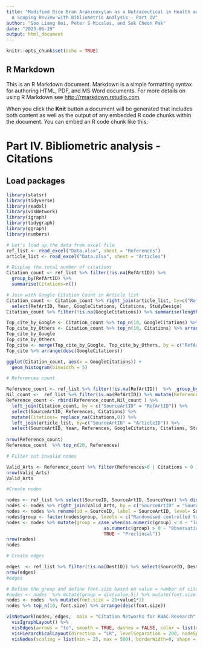 ---
title: "Modified Rice Bran Arabinoxylan as a Nutraceutical in Health and Disease –
  A Scoping Review with Bibliometric Analysis - Part IV"
author: "Soo Liang Ooi, Peter S Micalos, and Sok Cheon Pak"
date: "2023-06-19"
output: html_document
---

```{r setup, include=FALSE}
knitr::opts_chunk$set(echo = TRUE)
```

## R Markdown

This is an R Markdown document. Markdown is a simple formatting syntax for authoring HTML, PDF, and MS Word documents. For more details on using R Markdown see <http://rmarkdown.rstudio.com>.

When you click the **Knit** button a document will be generated that includes both content as well as the output of any embedded R code chunks within the document. You can embed an R code chunk like this:

# Part IV.  Bibliometric analysis - Citations

## Load packages
```{r load-packages, message=FALSE}
library(statsr)
library(tidyverse)
library(readxl)
library(visNetwork)
library(igraph)
library(tidygraph)
library(ggraph)
library(numbers)
```

```{r load-data}
# Let's load up the data from excel file
ref_list <- read_excel("Data.xlsx", sheet = "References")
article_list <- read_excel("Data.xlsx", sheet = "Articles")
```


```{r}
# Display the total number of citations
Citation_count <- ref_list %>% filter(!is.na(RefArtID)) %>% 
  group_by(RefArtID) %>% 
  summarise(Citations=n())

# Join with Google Citation Count in Article list 
Citation_count <- Citation_count %>% right_join(article_list, by=c("RefArtID" = "ArticleID")) %>%
  select(RefArtID, Year, GoogleCitations, Citations, StudyDesign) 
Citation_count %>% filter(!is.na(GoogleCitations)) %>% summarise(length(which(GoogleCitations>0)), mean(GoogleCitations), median(GoogleCitations), sd(GoogleCitations), quantile(GoogleCitations, 0.25), quantile(GoogleCitations, 0.75), IQR(GoogleCitations))

Top_cite_by_Google <- Citation_count %>% top_n(10, GoogleCitations) %>% arrange(desc(GoogleCitations))
Top_cite_by_Others <- Citation_count %>% top_n(10, Citations) %>% arrange(desc(Citations))
Top_cite_by_Google
Top_cite_by_Others
Top_cite <- merge(Top_cite_by_Google, Top_cite_by_Others, by = c("RefArtID", "Year", "GoogleCitations", "Citations", "StudyDesign" ), all = TRUE) 
Top_cite %>% arrange(desc(GoogleCitations))
```
```{r}
ggplot(Citation_count, aes(x = GoogleCitations)) + 
  geom_histogram(binwidth = 5)

```


```{r}
# References count

Reference_count <- ref_list %>% filter(!is.na(RefArtID))  %>%  group_by(SourceArtID) %>% summarise(References=n()) %>% arrange(desc(References))
Nil_count <-  ref_list %>% filter(is.na(RefArtID)) %>% mutate(References = 0) %>% select(SourceArtID,References )
Reference_count <- rbind(Reference_count,Nil_count ) %>%
  left_join(Citation_count, by = c("SourceArtID" = "RefArtID")) %>%
  select(SourceArtID, References, Citations) %>% 
  mutate(Citations= replace_na(Citations,0)) %>%
  left_join(article_list, by=c("SourceArtID" = "ArticleID")) %>%
  select(SourceArtID, Year, References, GoogleCitations, Citations, StudyDesign) 
  
nrow(Reference_count)
Reference_count  %>% top_n(20, References)
```
```{r}
# Filter out invalid nodes 

Valid_Arts <- Reference_count %>% filter(References>0 | Citations > 0 )
nrow(Valid_Arts)
Valid_Arts
```


```{r}
#Create nodes

nodes <- ref_list %>% select(SourceID, SourceArtID, SourceYear) %>% distinct_all()
nodes <- nodes %>% right_join(Valid_Arts, by = c("SourceArtID" = "SourceArtID")) 
nodes <- nodes %>% rename(id = SourceID, label = SourceArtID, level= SourceYear, value = GoogleCitations, value1 = Citations , group= StudyDesign) %>% select(id,label, level, value, value1, group)
nodes$group <- factor(nodes$group, levels = c("Randomised controlled trial" , "Non-randomised controlled trial", "Before and after study", "Descriptive cross-sectional studies", "Case series", "Case report"))
nodes <- nodes %>% mutate(group = case_when(as.numeric(group) < 4 ~ "Interventional",
                                    as.numeric(group) > 0 ~ "Observational",
                                    TRUE ~ "Preclincal"))
nrow(nodes)
nodes
```
```{r}
# Create edges

edges  <- ref_list %>% filter(!is.na(DestID)) %>% select(SourceID, DestID) %>% rename(from = SourceID, to = DestID)
nrow(edges)
#edges
```
```{r}
# Define the group and define font.size based on value = number of citations
#nodes <- nodes  %>% mutate(group = div(value,5)) %>% mutate(font.size = 14+value)
nodes <- nodes  %>% mutate(font.size = 20+value1*2)
nodes %>% top_n(10, font.size) %>% arrange(desc(font.size))

```

```{r}

visNetwork(nodes, edges,  main = "Citation Networks for RBAC Research", height = 1000, width="100%" ) %>%
  visIgraphLayout() %>%
  visEdges(arrows = "to", smooth = TRUE, dashes = FALSE, color = list(opacity = 0.3)) %>% 
  visHierarchicalLayout(direction = "LR", levelSeparation = 200, nodeSpacing = 300) %>% 
  visNodes(scaling = list(min = 25, max = 500), borderWidth=0, shape = "ellipse")

```


